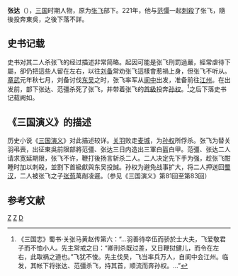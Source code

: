 {{otheruses|subject=蜀漢孫吳人物'''張達'''|other=其他叫'''張達'''的人物|張達}}
{{otheruses|other=曹魏同姓名材官張達的事蹟|王觀 (三國)}}
'''张达'''（{{bd|？||？||catIdx=Z}}），[[三国|三国]]时期人物，原为[[张飞|张飞]]部下。221年，他与[[范彊|范彊]]一起[[刺殺|刺殺]]了张飞，隨後投奔東吳，之後下落不詳。

== 史书记载 ==
史书对其二人杀张飞的经过描述非常简略。起因可能是张飞刑罰過嚴，經常虐待下屬，卻仍把這些人留在左右，以往[[刘备|刘备]]常劝张飞這樣會惹禍上身，但张飞不听从。[[章武|章武]]元年秋七月，刘备讨伐[[孙吴|东吴]]之时，张飞率军从[[阆中|阆中]]出发，准备前往[[江州|江州]]。在出发前，部下张达、范彊杀死了张飞，并带着张飞的[[首級|首級]]投奔[[孙权|孙权]]。<ref>《三国志》蜀书·关张马黄赵传第六：“…羽善待卒伍而骄於士大夫，飞爱敬君子而不恤小人。先主常戒之曰：“卿刑杀既过差，又日鞭挝健儿，而令在左右，此取祸之道也。”飞犹不悛。先主伐吴，飞当率兵万人，自阆中会江州。临发，其帐下将张达、范彊杀飞，持其首，顺流而奔孙权。…”</ref>之后下落史书记载阙如。

== 《三国演义》的描述 ==
历史小说《[[三国演义|三国演义]]》对此描述较详。[[关羽|关羽]]败走[[麦城|麦城]]，为[[孙权|孙权]]所俘杀。张飞为替关羽弔喪，出征東吳前限部將范彊、张达三日内造出三軍白盔白甲。范彊、张达二人请求宽延期限，张飞不许，鞭打後扬言斩杀二人。二人决定先下手为强，趁张飞酣睡时加以刺殺，並割下首級獻與东吴投誠。孙权为避免战事扩大，将二人押送回[[蜀汉|蜀汉]]，二人被张飞之子[[张苞_(蜀汉)|张苞]]萬剮凌遲。（参见《三国演义》第81回至第83回）

== 参考文献 ==
<references />

[[Category:蜀汉军事人物|Z]]
[[Category:中國刺客|Z]]
[[Category:张姓|D]]